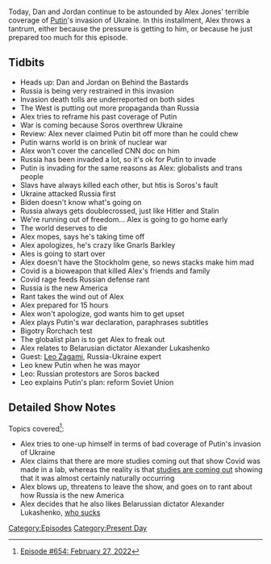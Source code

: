 {{DEFAULTSORT:
    #_EPISODE_0654:February 27, 2022
}}{{Episode
    | title           = February 27, 2022
    | caption         = Listen to this episode on [https://knowledgefight.libsyn.com/654-february-27-2022 Libsyn] [https://open.spotify.com/episode/4lO3CzzH8uxpviFDUhkGyN Spotify], Read the [[Transcript/654: February 27, 2022|Unofficial Transcript]]
    | episodeNumber   = 654
    | length          = 01:30:56
    | airDate         = March 2, 2022
    | coverageDate    = February 27, 2022
    | episodeType     = [[:Category:Present Day|Present Day]]
    | appearance      = [[Vladimir Putin]], [[George Soros]], [[Alexander Lukashenko]], [[Leo Zagami]]
    | previousEpisode = [[653: February 25, 2022]]
    | nextEpisode     = [[655: July 18, 2003]]
}}

{{Stub}}

Today, Dan and Jordan continue to be astounded by Alex Jones' terrible coverage of [[Vladimir Putin|Putin]]'s invasion of Ukraine.  In this installment, Alex throws a tantrum, either because the pressure is getting to him, or because he just prepared too much for this episode.

==Tidbits==

*Heads up: Dan and Jordan on Behind the Bastards
*Russia is being very restrained in this invasion
*Invasion death tolls are underreported on both sides
*The West is putting out more propaganda than Russia
*Alex tries to reframe his past coverage of Putin
*War is coming because Soros overthrew Ukraine
*Review: Alex never claimed Putin bit off more than he could chew
*Putin warns world is on brink of nuclear war
*Alex won't cover the cancelled CNN doc on him
*Russia has been invaded a lot, so it's ok for Putin to invade
*Putin is invading for the same reasons as Alex: globalists and trans people
*Slavs have always killed each other, but htis is Soros's fault
*Ukraine attacked Russia first
*Biden doesn't know what's going on
*Russia always gets doublecrossed, just like Hitler and Stalin
*We're running out of freedom... Alex is going to go home early
*The world deserves to die
*Alex mopes, says he's taking time off
*Alex apologizes, he's crazy like Gnarls Barkley
*Ales is going to start over
*Alex doesn't have the Stockholm gene, so news stacks make him mad
*Covid is a bioweapon that killed Alex's friends and family
*Covid rage feeds Russian defense rant
*Russia is the new America
*Rant takes the wind out of Alex
*Alex prepared for 15 hours
*Alex won't apologize, god wants him to get upset
*Alex plays Putin's war declaration, paraphrases subtitles
*Bigotry Rorchach test
*The globalist plan is to get Alex to freak out
*Alex relates to Belarusian dictator Alexander Lukashenko
*Guest: [[Leo Zagami]], Russia-Ukraine expert
*Leo knew Putin when he was mayor
*Leo: Russian protestors are Soros backed
*Leo explains Putin's plan: reform Soviet Union

==Detailed Show Notes==

Topics covered<ref>[https://knowledgefight.com/research/2022/3/1/episode-654-february-27-2022 Episode #654: February 27, 2022]</ref>:

*Alex tries to one-up himself in terms of bad coverage of Putin's invasion of Ukraine
*Alex claims that there are more studies coming out that show Covid was made in a lab, whereas the reality is that [https://www.biospace.com/article/new-studies-support-wuhan-wet-market-as-origin-of-covid-19/ studies are coming out] showing that it was almost certainly naturally occurring
*Alex blows up, threatens to leave the show, and goes on to rant about how Russia is the new America
*Alex decides that he also likes Belarussian dictator Alexander Lukashenko, [https://www.hrw.org/world-report/2022/country-chapters/belarus who sucks]

[[Category:Episodes]]
[[Category:Present Day]]
